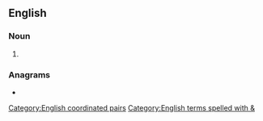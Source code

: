 {{also|qa|QA|.qa|-qa|Q & A}}
==English==

===Noun===
{{en-noun}}

# {{alternative spelling of|en|Q and A}}

===Anagrams===
* {{anagrams|en|a=aq|AQ|aq}}

[[Category:English coordinated pairs]]
[[Category:English terms spelled with &]]